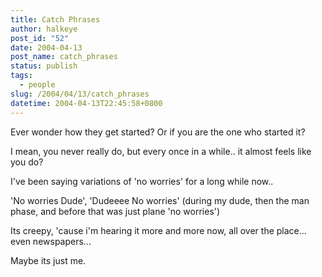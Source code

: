 ```yaml
---
title: Catch Phrases
author: halkeye
post_id: "52"
date: 2004-04-13
post_name: catch_phrases
status: publish
tags:
  - people
slug: /2004/04/13/catch_phrases
datetime: 2004-04-13T22:45:58+0800
---
```


Ever wonder how they get started? Or if you are the one who started it?  

I mean, you never really do, but every once in a while.. it almost feels like you do?

  

I've been saying variations of 'no worries' for a long while now..  

'No worries Dude', 'Dudeeee No worries' (during my dude, then the man phase, and before that was just plane 'no worries')

Its creepy, 'cause i'm hearing it more and more now, all over the place... even newspapers...

  

Maybe its just me.